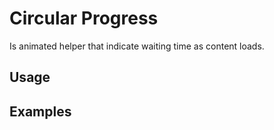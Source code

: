 
# Circular Progress

Is animated helper that indicate waiting time as content loads.

<Links 
    ariaUrl="https://www.w3.org/TR/2017/REC-wai-aria-1.1-20171214/#progressbar"
    figmaUrl="https://www.figma.com/file/0bGXR2sCwMVSDNyyzu5BXrO5/UI%E2%80%94User-Interface?node-id=17622%3A3"
    documentationUrl="https://eds.equinor.com/0b0c666ab/p/498ec5-progress-indicators/b/90464a"
    sourceUrl="https://github.com/equinor/design-system/blob/develop/packages/eds-core-react/src/components/Progress/Circular/CircularProgress.tsx"
    npmUrl="https://www.npmjs.com/package/@equinor/eds-core-react"
/>

<Story id="feedback-progress-indicators-circular--introduction" />

<PropsTable />

## Usage

## Examples
